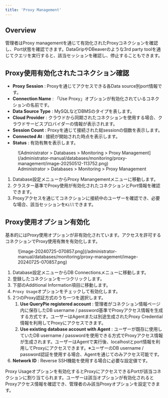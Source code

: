 ```yaml
---
title: 'Proxy Management'
---
```


## Overview

管理者はProxy managementを通じて有効化されたProxyコネクションを確認し、Port状態を確認できます。DataGripやDBeaverのような3rd party toolを通じてクエリを実行すると、該当セッションを確認し、停止することもできます。

## Proxy使用有効化されたコネクション確認

*  **Proxy Session** : Proxyを通じてアクセスできる各Data source別port情報です。
*  **Connection Name**  : 「Use Proxy」オプションが有効化されているコネクションの名前です。
*  **Data Source Type**  : MySQLなどDBMSのタイプを表します。
*  **Cloud Provider**  : クラウドから同期されたコネクションを使用する場合、クラウドサービスプロバイダーの情報が表示されます。
*  **Session Count** : Proxyを通じて接続された総sessionの個数を表示します。
*  **Connected At**  : 接続が開始された時点を表示します。
*  **Status**  : 有効有無を表示します。 

<figure data-layout="center" data-align="center">
![Administrator &gt; Databases &gt; Monitoring &gt; Proxy Management](/administrator-manual/databases/monitoring/proxy-management/image-20250512-113752.png)
<figcaption>
Administrator &gt; Databases &gt; Monitoring &gt; Proxy Management
</figcaption>
</figure>


1. Database設定メニューからProxy Manangementメニューに移動します。
2. クラスター基準でProxy使用が有効化されたコネクションとPort情報を確認できます。
3. Proxyアクセスを通じてコネクションに接続中のユーザーを確認でき、必要な場合、該当セッションを`Kill`できます。


## Proxy使用オプション有効化

基本的にはProxy使用オプションが非有効化されています。アクセスを許可するコネクションでProxy使用有無を有効化します。

<figure data-layout="center" data-align="center">
![image-20240725-070857.png](/administrator-manual/databases/monitoring/proxy-management/image-20240725-070857.png)
</figure>

1. Database設定メニューからDB Connectionsメニューに移動します。
2. 登録したコネクションを一つクリックします。
3. 下部のAdditional Information項目に移動します。
4. `Proxy Usage`オプションをチェックして有効化します。
5. 2つのProxy認証方式のうち一つを選択します。
    1.  **Use QueryPie registered account** : 管理者がコネクション情報ページ内に保存したDB username / password基準でProxyアクセス情報を生成する方式です。ユーザーはAgentまたは別途生成されたProxy Credential情報を利用してProxyにアクセスできます。
    2.  **Use existing database account with Agent**  : ユーザーが既存に使用していたDB username / passwordを使用できる方式でProxyアクセス情報が生成されます。ユーザーはAgentで実行後、localhostとport情報を利用してProxyにアクセスできます。※ユーザーのDB username / password認証を使用する場合、Agentを通じてのみアクセス可能です。
6.  **Network ID**  : Reverse SSH機能を使用する場合に必要な設定値です。

Proxy Usageオプションを有効化するとProxyにアクセスできるPortが該当コネクションに割り当てられます。ユーザーは該当オプションが有効化されるとProxyアクセス情報を確認でき、管理者のみ該当Proxyオプションを設定できます。
